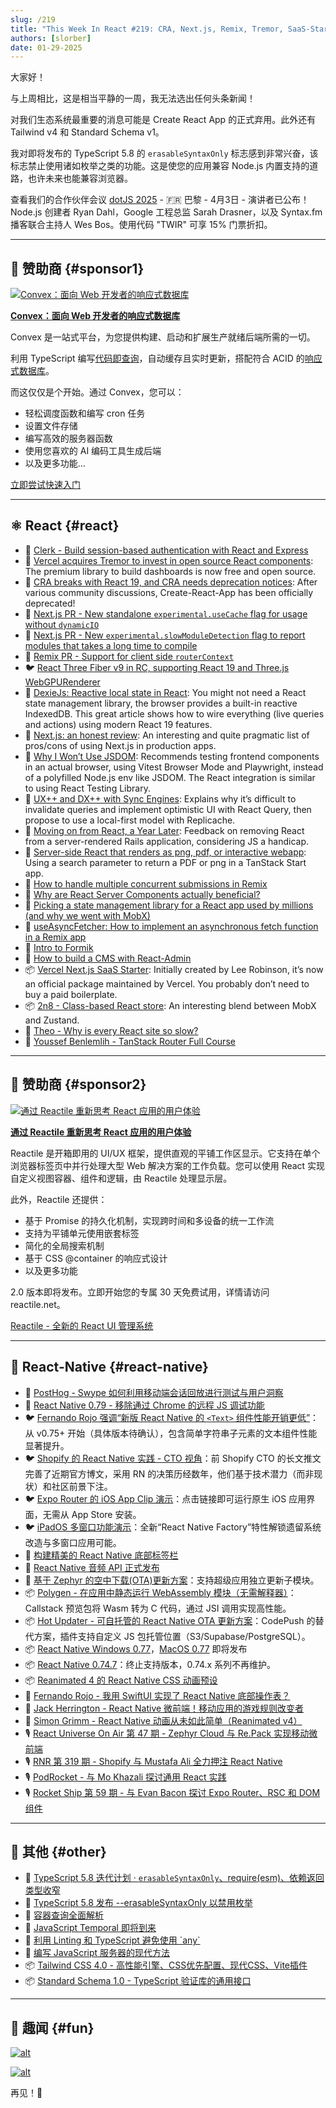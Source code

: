 ```yaml
---
slug: /219
title: "This Week In React #219: CRA, Next.js, Remix, Tremor, SaaS-Starter, Local-First, JSDom, 2n8, RN-Windows, OTA, Polygen, Audio API, Debugging, Shopify, Bottom Tabs, Reanimated, Tailwind, Standard Schema, TypeScript..."
authors: [slorber]
date: 01-29-2025
---
```


大家好！

与上周相比，这是相当平静的一周，我无法选出任何头条新闻！

对我们生态系统最重要的消息可能是 Create React App 的正式弃用。此外还有 Tailwind v4 和 Standard Schema v1。

我对即将发布的 TypeScript 5.8 的 `erasableSyntaxOnly` 标志感到非常兴奋，该标志禁止使用诸如枚举之类的功能。这是使您的应用兼容 Node.js 内置支持的道路，也许未来也能兼容浏览器。

查看我们的合作伙伴会议 [dotJS 2025](https://www.dotjs.io/?utm_source=thisweekinreact) - 🇫🇷 巴黎 - 4月3日 - 演讲者已公布！Node.js 创建者 Ryan Dahl，Google 工程总监 Sarah Drasner，以及 Syntax.fm 播客联合主持人 Wes Bos。使用代码 "TWIR" 可享 15% 门票折扣。

<!-- truncate -->


<Support />

---

## 💸 赞助商 {#sponsor1}

[![Convex：面向 Web 开发者的响应式数据库](/emails/issues/219/convexbanner.jpg)](https://convex.link/thisweek)

**[Convex：面向 Web 开发者的响应式数据库](https://convex.link/thisweek)**

Convex 是一站式平台，为您提供构建、启动和扩展生产就绪后端所需的一切。

利用 TypeScript 编写[代码即查询](https://docs.convex.dev/functions/query-functions/)，自动缓存且实时更新，搭配符合 ACID 的[响应式数据库](https://docs.convex.dev/database)。

而这仅仅是个开始。通过 Convex，您可以：

- 轻松调度函数和编写 cron 任务
- 设置文件存储
- 编写高效的服务器函数
- 使用您喜欢的 AI 编码工具生成后端
- 以及更多功能...

[立即尝试快速入门](https://docs.convex.dev/quickstarts)

---

## ⚛️ React {#react}

- 💸 [Clerk - Build session-based authentication with React and Express](https://go.clerk.com/HRqsMAP)
- 📣 [Vercel acquires Tremor to invest in open source React components](https://vercel.com/blog/vercel-acquires-tremor): The premium library to build dashboards is now free and open source.
- 👀 [CRA breaks with React 19, and CRA needs deprecation notices](https://github.com/facebook/create-react-app/issues/17004): After various community discussions, Create-React-App has been officially deprecated\!
- 👀 [Next.js PR \- New standalone `experimental.useCache` flag for usage without `dynamicIO`](https://github.com/vercel/next.js/pull/75240)
- 👀 [Next.js PR \- New `experimental.slowModuleDetection` flag to report modules that takes a long time to compile](https://github.com/vercel/next.js/pull/75368)
- 👀 [Remix PR \- Support for client side `routerContext`](https://github.com/remix-run/react-router/pull/12515)
- 🐦 [React Three Fiber v9 in RC, supporting React 19 and Three.js WebGPURenderer](https://x.com/0xca0a/status/1882441755368563114)
- 📜 [DexieJs: Reactive local state in React](https://www.typeonce.dev/article/dexie-js-reactive-local-state-in-react): You might not need a React state management library, the browser provides a built-in reactive IndexedDB. This great article shows how to wire everything (live queries and actions) using modern React 19 features.
- 📜 [Next.js: an honest review](https://beeps.dev/blog/nextjs-an-honest-review): An interesting and quite pragmatic list of pros/cons of using Next.js in production apps.
- 📜 [Why I Won’t Use JSDOM](https://www.epicweb.dev/why-i-won-t-use-jsdom): Recommends testing frontend components in an actual browser, using Vitest Browser Mode and Playwright, instead of a polyfilled Node.js env like JSDOM. The React integration is similar to using React Testing Library.
- 📜 [UX++ and DX++ with Sync Engines](https://www.carlassmann.com/blog/improve-ux-dx-with-sync-engines): Explains why it’s difficult to invalidate queries and implement optimistic UI with React Query, then propose to use a local-first model with Replicache.
- 📜 [Moving on from React, a Year Later](https://kellysutton.com/2025/01/18/moving-on-from-react-a-year-later.html): Feedback on removing React from a server-rendered Rails application, considering JS a handicap.
- 📜 [Server-side React that renders as png, pdf, or interactive webapp](https://swizec.com/blog/server-side-react-that-renders-as-png-pdf-or-interactive-webapp/): Using a search parameter to return a PDF or png in a TanStack Start app.
- 📜 [How to handle multiple concurrent submissions in Remix](https://tigerabrodi.blog/how-to-handle-multiple-concurrent-submissions-in-remix)
- 📜 [Why are React Server Components actually beneficial?](https://tigerabrodi.blog/why-is-react-server-components-actually-beneficial-full-history)
- 📜 [Picking a state management library for a React app used by millions (and why we went with MobX)](https://www.photoroom.com/inside-photoroom/picking-a-state-management-library-why-we-went-with-mobx-)
- 📜 [useAsyncFetcher: How to implement an asynchronous fetch function in a Remix app](https://www.cerbos.dev/blog/useasyncfetcher-implement-asynchronous-fetch-in-remix)
- 📜 [Intro to Formik](https://playfulprogramming.com/posts/formik-intro)
- 📜 [How to build a CMS with React-Admin](https://marmelab.com/blog/2025/01/24/how-to-build-a-cms-with-react-admin.html)
- 📦 [Vercel Next.js SaaS Starter](https://github.com/nextjs/saas-starter): Initially created by Lee Robinson, it’s now an official package maintained by Vercel. You probably don’t need to buy a paid boilerplate.
- 📦 [2n8 \- Class-based React store](https://2n8.wstone.uk/): An interesting blend between MobX and Zustand.
- 🎥 [Theo \- Why is every React site so slow?](https://www.youtube.com/watch?v=INLq9RPAYUw)
- 🎥 [Youssef Benlemlih \- TanStack Router Full Course](https://www.youtube.com/watch?v=fpXOT8SNTpY)

<SubscribeFormEmbed placement="middle" />

---

## 💸 赞助商 {#sponsor2}

[![通过 Reactile 重新思考 React 应用的用户体验](/emails/issues/216/reactile.jpg)](https://www.reactile.net/?utm_source=ThisweekinReact)

**[通过 Reactile 重新思考 React 应用的用户体验](https://www.reactile.net/?utm_source=ThisweekinReact)**

Reactile 是开箱即用的 UI/UX 框架，提供直观的平铺工作区显示。它支持在单个浏览器标签页中并行处理大型 Web 解决方案的工作负载。您可以使用 React 实现自定义视图容器、组件和逻辑，由 Reactile 处理显示层。

此外，Reactile 还提供：

- 基于 Promise 的持久化机制，实现跨时间和多设备的统一工作流
- 支持为平铺单元使用嵌套标签
- 简化的全局搜索机制
- 基于 CSS @container 的响应式设计
- 以及更多功能

2.0 版本即将发布。立即开始您的专属 30 天免费试用，详情请访问 reactile.net。

[Reactile - 全新的 React UI 管理系统](https://www.reactile.net/price?utm_source=ThisweekinReact)

---

## 📱 React-Native {#react-native}

- 💸 [PostHog - Swype 如何利用移动端会话回放进行测试与用户洞察](https://dub.link/twir-jan29)
- 📣 [React Native 0.79 - 移除通过 Chrome 的远程 JS 调试功能](https://github.com/react-native-community/discussions-and-proposals/discussions/872)
- 🐦 [Fernando Rojo 强调“新版 React Native 的 `<Text>` 组件性能开销更低”](https://x.com/FernandoTheRojo/status/1882111985661415556)：从 v0.75+ 开始（具体版本待确认），包含简单字符串子元素的文本组件性能显著提升。
- 🐦 [Shopify 的 React Native 实践 - CTO 视角](https://x.com/jmwind/status/1882071857098080653)：前 Shopify CTO 的长文推文完善了近期官方博文，采用 RN 的决策历经数年，他们基于技术潜力（而非现状）和社区前景下注。
- 🐦 [Expo Router 的 iOS App Clip 演示](https://x.com/Baconbrix/status/1882141919574360421)：点击链接即可运行原生 iOS 应用界面，无需从 App Store 安装。
- 🐦 [iPadOS 多窗口功能演示](https://x.com/o_kwasniewski/status/1882388170643272130)：全新“React Native Factory”特性解锁遗留系统改造与多窗口应用可能。
- 📜 [构建精美的 React Native 底部标签栏](https://expo.dev/blog/how-to-build-beautiful-react-native-bottom-tabs)
- 📜 [React Native 音频 API 正式发布](https://blog.swmansion.com/hello-react-native-audio-api-bb0f10347211)
- 📜 [基于 Zephyr 的空中下载(OTA)更新方案](https://zephyr-cloud.io/blog/ota-with-zephyr)：支持超级应用独立更新子模块。
- 📦 [Polygen - 在应用中静态运行 WebAssembly 模块（无需解释器）](https://github.com/callstackincubator/polygen)：Callstack 预览包将 Wasm 转为 C 代码，通过 JSI 调用实现高性能。
- 📦 [Hot Updater - 可自托管的 React Native OTA 更新方案](https://github.com/gronxb/hot-updater)：CodePush 的替代方案，插件支持自定义 JS 包托管位置（S3/Supabase/PostgreSQL）。
- 📦 [React Native Windows 0.77](https://github.com/microsoft/react-native-windows/releases/tag/react-native-windows_v0.77.0)，[MacOS 0.77](https://github.com/microsoft/react-native-macos/pull/2333) 即将发布
- 📦 [React Native 0.74.7](https://github.com/facebook/react-native/releases/tag/v0.74.7)：终止支持版本，0.74.x 系列不再维护。
- 📦 [Reanimated 4 的 React Native CSS 动画预设](https://github.com/software-mansion-labs/react-native-css-animations)
- 🎥 [Fernando Rojo - 我用 SwiftUI 实现了 React Native 底部操作表？](https://www.youtube.com/watch?v=TFEPTgGJ2iU)
- 🎥 [Jack Herrington - React Native 微前端！移动应用的游戏规则改变者](https://www.youtube.com/watch?v=Lp-5wSsd5Do)
- 🎥 [Simon Grimm - React Native 动画从未如此简单（Reanimated v4）](https://www.youtube.com/watch?v=QgCLSR9EbDc)
- 🎙️ [React Universe On Air 第 47 期 - Zephyr Cloud 与 Re.Pack 实现移动微前端](https://www.youtube.com/watch?v=9fHpEngW2lU)
- 🎙️ [RNR 第 319 期 - Shopify 与 Mustafa Ali 全力押注 React Native](https://www.reactnativeradio.com/episodes/rnr-319-shopify-goes-full-throttle-on-react-native-with-mustafa-ali)
- 🎙️ [PodRocket - 与 Mo Khazali 探讨通用 React 实践](https://podrocket.logrocket.com/universal-react-mo-khazali)
- 🎙️ [Rocket Ship 第 59 期 - 与 Evan Bacon 探讨 Expo Router、RSC 和 DOM 组件](https://share.transistor.fm/s/df636b75)

---

## 🔀 其他 {#other}

- 👀 [TypeScript 5.8 迭代计划 · `erasableSyntaxOnly`、require(esm)、依赖返回类型收窄](https://github.com/microsoft/TypeScript/issues/61023)
- 📜 [TypeScript 5.8 发布 --erasableSyntaxOnly 以禁用枚举](https://www.totaltypescript.com/erasable-syntax-only)
- 📜 [容器查询全面解析](https://www.joshwcomeau.com/css/container-queries-unleashed/)
- 📜 [JavaScript Temporal 即将到来](https://developer.mozilla.org/en-US/blog/javascript-temporal-is-coming/)
- 📜 [利用 Linting 和 TypeScript 避免使用 \`any\`](https://typescript-eslint.io/blog/avoiding-anys/)
- 📜 [编写 JavaScript 服务器的现代方法](https://marvinh.dev/blog/modern-way-to-write-javascript-servers/)
- 📦 [Tailwind CSS 4.0 - 高性能引擎、CSS优先配置、现代CSS、Vite插件](https://tailwindcss.com/blog/tailwindcss-v4)
- 📦 [Standard Schema 1.0 - TypeScript 验证库的通用接口](https://standardschema.dev/)

---

## 🤭 趣闻 {#fun}

[![alt](/emails/issues/219/meme.jpg)](https://x.com/dcorbacho/status/1655443576195538946)

[![alt](/emails/issues/219/meme2.jpg)](https://x.com/thekitze/status/1883985586194706537)

再见！👋
